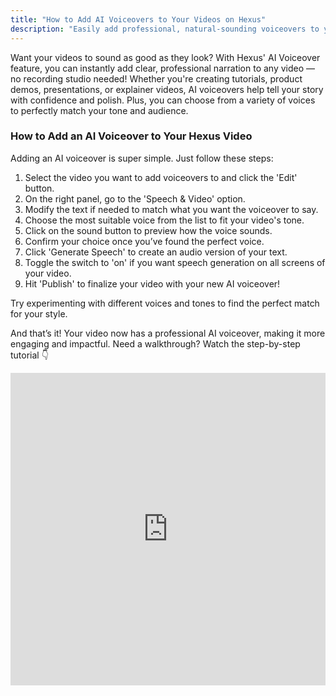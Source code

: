 ```yaml
---
title: "How to Add AI Voiceovers to Your Videos on Hexus"
description: "Easily add professional, natural-sounding voiceovers to your videos with just a few clicks"
---
```


Want your videos to sound as good as they look? With Hexus' AI Voiceover feature, you can instantly add clear, professional narration to any video — no recording studio needed! Whether you're creating tutorials, product demos, presentations, or explainer videos, AI voiceovers help tell your story with confidence and polish. Plus, you can choose from a variety of voices to perfectly match your tone and audience.

### **How to Add an AI Voiceover to Your Hexus Video**

Adding an AI voiceover is super simple. Just follow these steps:

1. Select the video you want to add voiceovers to and click the 'Edit' button.
2. On the right panel, go to the 'Speech & Video' option.
3. Modify the text if needed to match what you want the voiceover to say.
4. Choose the most suitable voice from the list to fit your video's tone.
5. Click on the sound button to preview how the voice sounds.
6. Confirm your choice once you’ve found the perfect voice.
7. Click 'Generate Speech' to create an audio version of your text.
8. Toggle the switch to 'on' if you want speech generation on all screens of your video.
9. Hit 'Publish' to finalize your video with your new AI voiceover!

Try experimenting with different voices and tones to find the perfect match for your style.

And that’s it! Your video now has a professional AI voiceover, making it more engaging and impactful. Need a walkthrough? Watch the step-by-step tutorial 👇

<iframe src="https://app.usehexus.com/embed/e9fee524-9cdf-46a2-9939-23c8291f6f5b" title="Hexus Demo Center" width="100%" height="500px" frameborder="0" allow="accelerometer; autoplay; clipboard-write; encrypted-media; gyroscope; picture-in-picture" allowfullscreen />